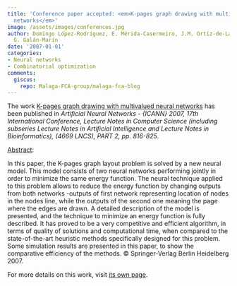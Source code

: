 ```yaml
---
title: 'Conference paper accepted: <em>K-pages graph drawing with multivalued neural
  networks</em>'
image: /assets/images/conferences.jpg
author: Domingo López-Rodríguez, E. Mérida-Casermeiro, J.M. Ortíz-de-Lazcano-Lobato,
  G. Galán-Marín
date: '2007-01-01'
categories:
- Neural networks
- Combinatorial optimization
comments:
  giscus:
    repo: Malaga-FCA-group/malaga-fca-blog
---
```


The work <u>K-pages graph drawing with multivalued neural networks</u> has been published in <em>Artificial Neural Networks - {ICANN} 2007, 17th International Conference, Lecture Notes in Computer Science (including subseries Lecture Notes in Artificial Intelligence and Lecture Notes in Bioinformatics), (4669 LNCS), PART 2, <em>pp. 816-825</em></em>.

<u>Abstract</u>:



In this paper, the K-pages graph layout problem is solved by a new neural model. This model consists of two neural networks performing jointly in order to minimize the same energy function. The neural technique applied to this problem allows to reduce the energy function by changing outputs from both networks -outputs of first network representing location of nodes in the nodes line, while the outputs of the second one meaning the page where the edges are drawn. A detailed description of the model is presented, and the technique to minimize an energy function is fully described. It has proved to be a very competitive and efficient algorithm, in terms of quality of solutions and computational time, when compared to the state-of-the-art heuristic methods specifically designed for this problem. Some simulation results are presented in this paper, to show the comparative efficiency of the methods. © Springer-Verlag Berlin Heidelberg 2007.




For more details on this work, visit <a href='/publications/conferences/2007-icann'>its own page</a>.
